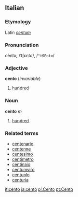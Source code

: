 ==Italian==
===Etymology===
Latin ''[[centum]]''
===Pronunciation===
cènto, /ˈtʃɛnto/, /<tt>"tSEnto</tt>/
===Adjective===
'''cento''' (''invariable'')

# [[hundred]]

===Noun===
'''cento''' ''m''

# [[hundred]]

===Related terms===
*[[centenario]]
*[[centenne]]
*[[centesimo]]
*[[centimetro]]
*[[centinaio]]
*[[centumviro]]
*[[centuplo]]
*[[centuria]]

[[it:cento]]
[[ja:cento]]
[[pl:Cento]]
[[pt:Cento]]